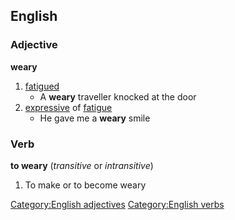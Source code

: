 ==English==
===Adjective===
'''weary'''
#[[fatigued]]
#* A '''weary''' traveller knocked at the door
#[[expressive]] of [[fatigue]]
#* He gave me a '''weary''' smile
===Verb===
''' to weary'''  (''transitive'' or ''intransitive'')
#To make or to become weary
[[Category:English adjectives]]
[[Category:English verbs]]